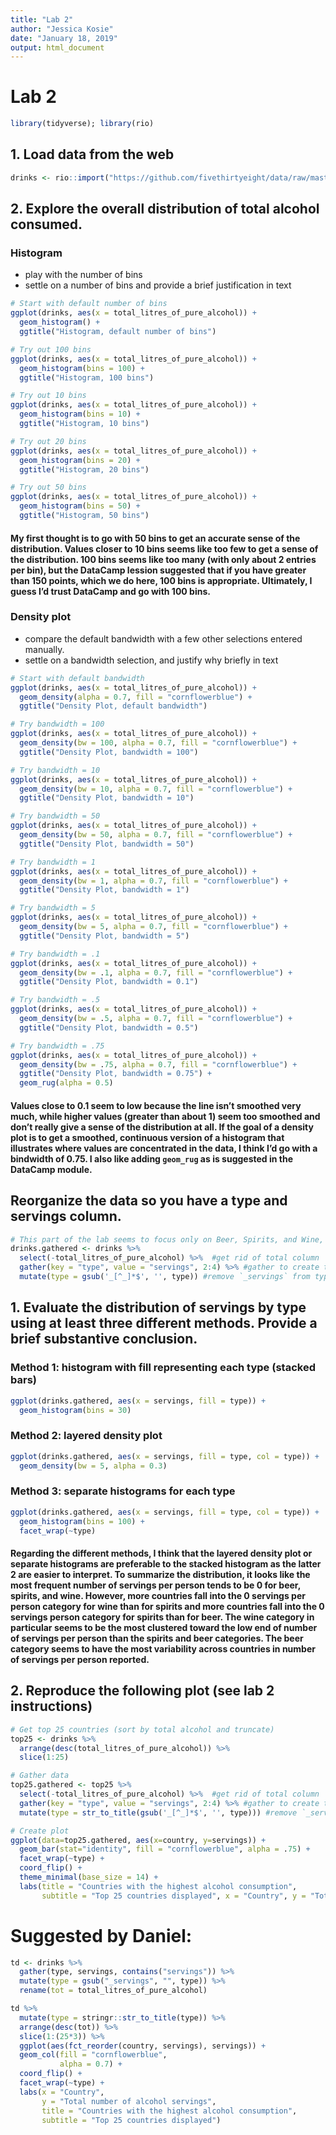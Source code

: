 ```yaml
---
title: "Lab 2"
author: "Jessica Kosie"
date: "January 18, 2019"
output: html_document
---
```

# Lab 2
```r
library(tidyverse); library(rio)
```

## 1. Load data from the web

```r

drinks <- rio::import("https://github.com/fivethirtyeight/data/raw/master/alcohol-consumption/drinks.csv", setclass = "tbl_df")

```
## 2. Explore the overall distribution of total alcohol consumed.

### Histogram
- play with the number of bins
- settle on a number of bins and provide a brief justification in text
```r

# Start with default number of bins
ggplot(drinks, aes(x = total_litres_of_pure_alcohol)) +
  geom_histogram() +
  ggtitle("Histogram, default number of bins")

# Try out 100 bins
ggplot(drinks, aes(x = total_litres_of_pure_alcohol)) +
  geom_histogram(bins = 100) +
  ggtitle("Histogram, 100 bins")

# Try out 10 bins
ggplot(drinks, aes(x = total_litres_of_pure_alcohol)) +
  geom_histogram(bins = 10) +
  ggtitle("Histogram, 10 bins")

# Try out 20 bins
ggplot(drinks, aes(x = total_litres_of_pure_alcohol)) +
  geom_histogram(bins = 20) +
  ggtitle("Histogram, 20 bins")

# Try out 50 bins
ggplot(drinks, aes(x = total_litres_of_pure_alcohol)) +
  geom_histogram(bins = 50) +
  ggtitle("Histogram, 50 bins")
```

#### My first thought is to go with 50 bins to get an accurate sense of the distribution. Values closer to 10 bins seems like too few to get a sense of the distribution. 100 bins seems like too many (with only about 2 entries per bin), but the DataCamp lession suggested that if you have greater than 150 points, which we do here, 100 bins is appropriate. Ultimately, I guess I'd trust DataCamp and go with 100 bins.

### Density plot
- compare the default bandwidth with a few other selections entered manually.
- settle on a bandwidth selection, and justify why briefly in text 
```r

# Start with default bandwidth
ggplot(drinks, aes(x = total_litres_of_pure_alcohol)) +
  geom_density(alpha = 0.7, fill = "cornflowerblue") +
  ggtitle("Density Plot, default bandwidth") 

# Try bandwidth = 100
ggplot(drinks, aes(x = total_litres_of_pure_alcohol)) +
  geom_density(bw = 100, alpha = 0.7, fill = "cornflowerblue") +
  ggtitle("Density Plot, bandwidth = 100")

# Try bandwidth = 10
ggplot(drinks, aes(x = total_litres_of_pure_alcohol)) +
  geom_density(bw = 10, alpha = 0.7, fill = "cornflowerblue") +
  ggtitle("Density Plot, bandwidth = 10")

# Try bandwidth = 50
ggplot(drinks, aes(x = total_litres_of_pure_alcohol)) +
  geom_density(bw = 50, alpha = 0.7, fill = "cornflowerblue") +
  ggtitle("Density Plot, bandwidth = 50")

# Try bandwidth = 1
ggplot(drinks, aes(x = total_litres_of_pure_alcohol)) +
  geom_density(bw = 1, alpha = 0.7, fill = "cornflowerblue") +
  ggtitle("Density Plot, bandwidth = 1")

# Try bandwidth = 5
ggplot(drinks, aes(x = total_litres_of_pure_alcohol)) +
  geom_density(bw = 5, alpha = 0.7, fill = "cornflowerblue") +
  ggtitle("Density Plot, bandwidth = 5")

# Try bandwidth = .1
ggplot(drinks, aes(x = total_litres_of_pure_alcohol)) +
  geom_density(bw = .1, alpha = 0.7, fill = "cornflowerblue") +
  ggtitle("Density Plot, bandwidth = 0.1")

# Try bandwidth = .5
ggplot(drinks, aes(x = total_litres_of_pure_alcohol)) +
  geom_density(bw = .5, alpha = 0.7, fill = "cornflowerblue") +
  ggtitle("Density Plot, bandwidth = 0.5")

# Try bandwidth = .75
ggplot(drinks, aes(x = total_litres_of_pure_alcohol)) +
  geom_density(bw = .75, alpha = 0.7, fill = "cornflowerblue") +
  ggtitle("Density Plot, bandwidth = 0.75") +
  geom_rug(alpha = 0.5)

```

#### Values close to 0.1 seem to low because the line isn't smoothed very much, while higher values (greater than about 1) seem too smoothed and don't really give a sense of the distribution at all. If the goal of a density plot is to get a smoothed, continuous version of a histogram that illustrates where values are concentrated in the data, I think I'd go with a bindwidth of 0.75. I also like adding `geom_rug` as is suggested in the DataCamp module.

## Reorganize the data so you have a type and servings column.
```r
# This part of the lab seems to focus only on Beer, Spirits, and Wine, so I removed the `total_litres_of_pure_alcohol` column. 
drinks.gathered <- drinks %>% 
  select(-total_litres_of_pure_alcohol) %>%  #get rid of total column
  gather(key = "type", value = "servings", 2:4) %>% #gather to create type and servings columns
  mutate(type = gsub('_[^_]*$', '', type)) #remove `_servings` from type column

```
## 1. Evaluate the distribution of servings by type using at least three different methods. Provide a brief substantive conclusion.

### Method 1: histogram with fill representing each type (stacked bars)
```r
ggplot(drinks.gathered, aes(x = servings, fill = type)) +
  geom_histogram(bins = 30) 
```

### Method 2: layered density plot
```r
ggplot(drinks.gathered, aes(x = servings, fill = type, col = type)) +
  geom_density(bw = 5, alpha = 0.3)
```

### Method 3: separate histograms for each type
```r
ggplot(drinks.gathered, aes(x = servings, fill = type, col = type)) +
  geom_histogram(bins = 100) +
  facet_wrap(~type)
```

#### Regarding the different methods, I think that the layered density plot or separate histograms are preferable to the stacked histogram as the latter 2 are easier to interpret. To summarize the distribution, it looks like the most frequent number of servings per person tends to be 0 for beer, spirits, and wine. However, more countries fall into the 0 servings per person category for wine than for spirits and more countries fall into the 0 servings person category for spirits than for beer. The wine category in particular seems to be the most clustered toward the low end of number of servings per person than the spirits and beer categories. The beer category seems to have the most variability across countries in number of servings per person reported.


## 2. Reproduce the following plot (see lab 2 instructions)
```r
# Get top 25 countries (sort by total alcohol and truncate)
top25 <- drinks %>% 
  arrange(desc(total_litres_of_pure_alcohol)) %>% 
  slice(1:25)

# Gather data
top25.gathered <- top25 %>% 
  select(-total_litres_of_pure_alcohol) %>%  #get rid of total column
  gather(key = "type", value = "servings", 2:4) %>% #gather to create type and servings columns
  mutate(type = str_to_title(gsub('_[^_]*$', '', type))) #remove `_servings` from type column and capitalize 

# Create plot
ggplot(data=top25.gathered, aes(x=country, y=servings)) +
  geom_bar(stat="identity", fill = "cornflowerblue", alpha = .75) +
  facet_wrap(~type) +
  coord_flip() +
  theme_minimal(base_size = 14) +
  labs(title = "Countries with the highest alcohol consumption",
       subtitle = "Top 25 countries displayed", x = "Country", y = "Total number of alcohol servings")

```
# Suggested by Daniel:
```r
td <- drinks %>%
  gather(type, servings, contains("servings")) %>%
  mutate(type = gsub("_servings", "", type)) %>%
  rename(tot = total_litres_of_pure_alcohol)

td %>%
  mutate(type = stringr::str_to_title(type)) %>%
  arrange(desc(tot)) %>%
  slice(1:(25*3)) %>%
  ggplot(aes(fct_reorder(country, servings), servings)) +
  geom_col(fill = "cornflowerblue",
           alpha = 0.7) +
  coord_flip() +
  facet_wrap(~type) +
  labs(x = "Country",
       y = "Total number of alcohol servings",
       title = "Countries with the highest alcohol consumption",
       subtitle = "Top 25 countries displayed")
```